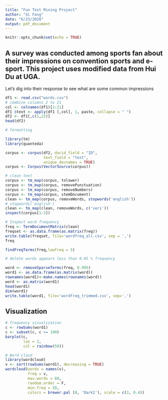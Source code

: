```yaml
---
title: "Fun Text Mining Project"
author: "Xi Fang"
date: "6/23/2020"
output: pdf_document
---
```


```r
knitr::opts_chunk$set(echo = TRUE)
```

## A survey was conducted among sports fan about their impressions on convention sports and e-sport. This project uses modified data from Hui Du at UGA.

Let's dig into their response to see what are some common impressions 
```r
df1 <- read.csv("words.csv")
# combine columns 2 to 21 
col <- colnames(df1)[2:21]
df1 $text <- apply(df1 [,col], 1, paste, collapse = " ")
df2 <- df1[,c(1,22)]
head(df2)

# formatting

library(tm)
library(quanteda)

corpus <- corpus(df2, docid_field = "ID",
                 text_field = "text",
                 unique_docnames = TRUE)
corpus <- Corpus(VectorSource(corpus))

# clean text
corpus <- tm_map(corpus, tolower)
corpus <- tm_map(corpus, removePunctuation)
corpus <- tm_map(corpus, removeNumbers)
corpus <- tm_map(corpus, stemDocument)
clean <- tm_map(corpus, removeWords, stopwords('english'))
# stopwords('english')
clean <- tm_map(clean, removeWords, c('veri'))
inspect(corpus[1:3])

# Inspect word frequency 
freq <- TermDocumentMatrix(clean)
freqset <- as.data.frame(as.matrix(freq))
write.table(freqset, file='wordfreq_all.csv', sep = ',')
freq

findFreqTerms(freq,lowfreq = 5)

# delete words appears less than 0.05 % frequency

word <- removeSparseTerms(freq, 0.995)
word1 <- as.data.frame(as.matrix(word))
rownames(word1)<-make.names(rownames(word))
word <- as.matrix(word1)
head(word1)
dim(word1)
write.table(word1, file='wordfreq_trimmed.csv', sep=',')

```

## Visualization
```r
# frequency visualization
c <- rowSums(word1)
c <- subset(c, c >= 100)
barplot(c,
        las = 2,
        col = rainbow(50))

# Word cloud
library(wordcloud)
v <- sort(rowSums(word1), decreasing = TRUE)
wordcloud(words = names(v),
          freq = v,
          max.words = 60,
          random.order = F,
          min.freq = 20,
          colors = brewer.pal (8, 'Dark2'), scale = c(3, 0.4))
```

